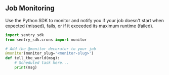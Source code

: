 ## Job Monitoring

Use the Python SDK to monitor and notify you if your job doesn't start when expected (missed), fails, or if it exceeded its maximum runtime (failed).

```python
import sentry_sdk
from sentry_sdk.crons import monitor

# Add the @monitor decorator to your job
@monitor(monitor_slug='<monitor-slug>')
def tell_the_world(msg):
    # Scheduled task here...
    print(msg)
```
